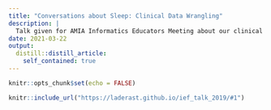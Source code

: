 ```yaml
---
title: "Conversations about Sleep: Clinical Data Wrangling"
description: |
  Talk given for AMIA Informatics Educators Meeting about our clinical data wrangling workshop.
date: 2021-03-22
output:
  distill::distill_article:
    self_contained: true
---
```



```r
knitr::opts_chunk$set(echo = FALSE)
```

```r
knitr::include_url("https://laderast.github.io/ief_talk_2019/#1")
```